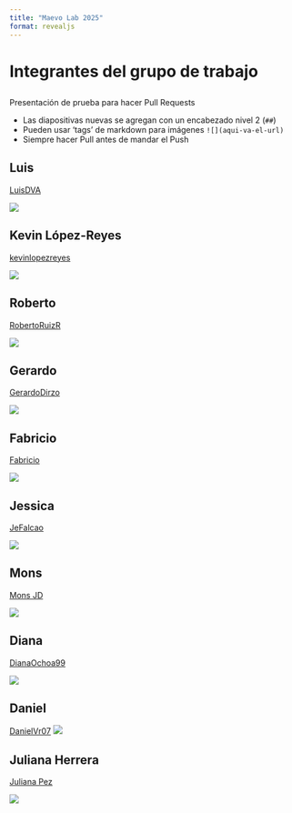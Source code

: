 ```yaml
---
title: "Maevo Lab 2025"
format: revealjs
---
```


# Integrantes del grupo de trabajo

## 

Presentación de prueba para hacer Pull Requests

-   Las diapositivas nuevas se agregan con un encabezado nivel 2 (`##`)
-   Pueden usar 'tags' de markdown para imágenes `![](aqui-va-el-url)`
-   Siempre hacer Pull antes de mandar el Push

## Luis

[LuisDVA](https://github.com/luisDVA)

![](https://www.logan.qld.gov.au/logan/images/greaterglidernew.png)


## Kevin López-Reyes

[kevinlopezreyes](https://github.com/kevinlopezreyes)

![](https://inaturalist-open-data.s3.amazonaws.com/photos/116147972/original.jpeg)

## Roberto

[RobertoRuizR](https://github.com/RobertoRuizR)

![](https://upload.wikimedia.org/wikipedia/commons/1/13/Molossus_currentium.jpg)

## Gerardo

[GerardoDirzo](https://github.com/GerardoDirzo)

![](https://static.inaturalist.org/photos/1338072/large.jpg)

## Fabricio

[Fabricio](https://github.com/fabro)

![](https://static.inaturalist.org/photos/3701640/medium.jpg)

## Jessica

[JeFalcao](https://github.com/JeFalcao)

![](https://i.ytimg.com/vi/-Uzvc81BNp4/sddefault.jpg)

## Mons

[Mons JD](https://github.com/M-Juarez20)

![](https://img.freepik.com/premium-photo/flat-2d-illustration-cute-animal_759095-94804.jpg)

## Diana

[DianaOchoa99](https://github.com/DianaOchoa99)

![](images/coco.jpeg)

## Daniel

[DanielVr07](https://github.com/DanielVr07) ![](https://img.lovepik.com/png/20231114/orca-clipart-cartoon-killer-whale-jumping-in-the-water-is_583320_wh1200.png)


## Juliana Herrera

[Juliana Pez](https://github.com/JulianaPez)

![](https://img.freepik.com/fotos-premium/gato-traje-buceo-esta-nadando-agua_1011767-92793.jpg)